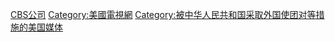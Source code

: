 [[Category:CBS公司|]]
[[Category:美國電視網|Category:美國電視網]]
[[Category:被中华人民共和国采取外国使团对等措施的美国媒体|Category:被中华人民共和国采取外国使团对等措施的美国媒体]]